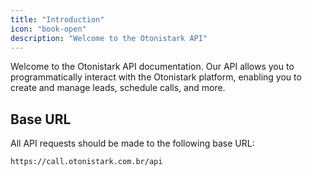 ```yaml
---
title: "Introduction"
icon: "book-open"
description: "Welcome to the Otonistark API"
---
```


Welcome to the Otonistark API documentation. Our API allows you to programmatically interact with the Otonistark platform, enabling you to create and manage leads, schedule calls, and more.

## Base URL

All API requests should be made to the following base URL:

```
https://call.otonistark.com.br/api
```
